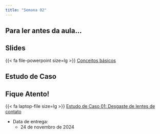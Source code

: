 ```yaml
---
title: "Semana 02"
---
```


## Para ler antes da aula...

## Slides

{{< fa file-powerpoint size=lg >}} [Conceitos básicos](/aulas/Conceitos%20básicos/index.html "Conceitos básicos"){aria-label="Conceitos básicos"}


## Estudo de Caso

::: callout-important

## Fique Atento!

{{< fa laptop-file size=lg >}} [Estudo de Caso 01: Desgaste de lentes de contato](/estudos_de_casos/estudo01.html "Estudo de caso 01"){aria-label="Estudo de caso 01"} 

-   Data de entrega:
    -   24 de novembro de 2024
:::



